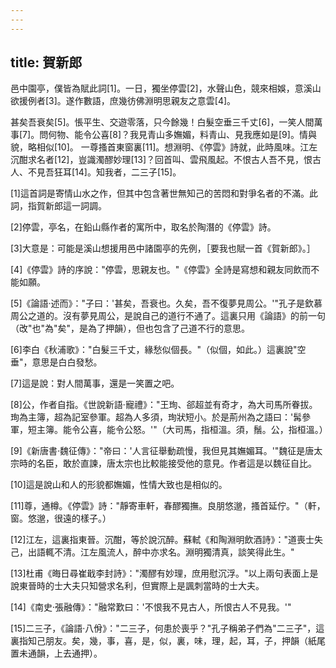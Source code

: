 ```yaml
---
---
---
```

title: 賀新郎
---



邑中園亭，僕皆為賦此詞[1]。一日，獨坐停雲[2]，水聲山色，競來相娛，意溪山欲援例者[3]。遂作數語，庶幾彷佛淵明思親友之意雲[4]。

甚矣吾衰矣[5]。悵平生、交遊零落，只今餘幾！白髮空垂三千丈[6]，一笑人間萬事[7]。問何物、能令公喜[8]？我見青山多嫵媚，料青山、見我應如是[9]。情與貌，略相似[10]。 一尊搔首東窗裏[11]。想淵明、《停雲》詩就，此時風味。江左沉酣求名者[12]，豈識濁醪妙理[13]？回首叫、雲飛風起。不恨古人吾不見，恨古人、不見吾狂耳[14]。知我者，二三子[15]。

[1]這首詞是寄情山水之作，但其中包含著世無知己的苦悶和對爭名者的不滿。此詞，指賀新郎這一詞調。

[2]停雲，亭名，在鉛山縣作者的寓所中，取名於陶潛的《停雲》詩。

[3]大意是：可能是溪山想援用邑中諸園亭的先例，［要我也賦一首《賀新郎》。］

[4]《停雲》詩的序說："停雲，思親友也。"《停雲》全詩是寫想和親友同飲而不能如願。

[5]《論語·述而》："子曰：'甚矣，吾衰也。久矣，吾不復夢見周公。'"孔子是欽慕周公之道的。沒有夢見周公，是說自己的道行不通了。這裏只用《論語》的前一句（改"也"為"矣"，是為了押韻），但也包含了己道不行的意思。

[6]李白《秋浦歌》："白髮三千丈，緣愁似個長。"（似個，如此。）這裏說"空垂"，意思是白白發愁。

[7]這是說：對人間萬事，還是一笑置之吧。

[8]公，作者自指。《世說新語·寵禮》："王珣、郤超並有奇才，為大司馬所眷拔。珣為主簿，超為記室參軍。超為人多須，珣狀短小。於是荊州為之語曰：'髯參軍，短主簿。能令公喜，能令公怒。'"（大司馬，指桓溫。須，鬚。公，指桓溫。）

[9]《新唐書·魏征傳》："帝曰：'人言征舉動疏慢，我但見其嫵媚耳。'"魏征是唐太宗時的名臣，敢於直諫，唐太宗也比較能接受他的意見。作者這是以魏征自比。

[10]這是說山和人的形貌都嫵媚，性情大致也是相似的。

[11]尊，通樽。《停雲》詩："靜寄車軒，春醪獨撫。良朋悠邈，搔首延佇。"（軒，窗。悠邈，很遠的樣子。）

[12]江左，這裏指東晉。沉酣，等於說沉醉。蘇軾《和陶淵明飲酒詩》："道喪士失己，出語輒不清。江左風流人，醉中亦求名。淵明獨清真，談笑得此生。"

[13]杜甫《晦日尋崔戢李封詩》："濁醪有妙理，庶用慰沉浮。"以上兩句表面上是說東晉時的士大夫只知營求名利，但實際上是諷刺當時的士大夫。

[14]《南史·張融傳》："融常歎曰：'不恨我不見古人，所恨古人不見我。'"

[15]二三子，《論語·八佾》："二三子，何患於喪乎？"孔子稱弟子們為"二三子"，這裏指知己朋友。矣，幾，事，喜，是，似，裏，味，理，起，耳，子，押韻（紙尾置未通韻，上去通押）。